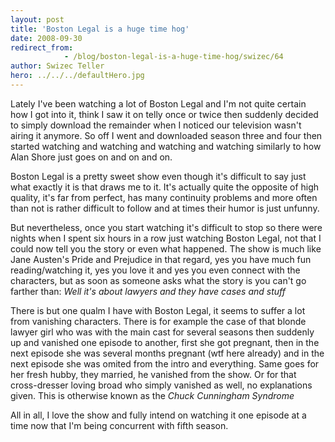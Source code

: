 ```yaml
---
layout: post
title: 'Boston Legal is a huge time hog'
date: 2008-09-30
redirect_from: 
            - /blog/boston-legal-is-a-huge-time-hog/swizec/64
author: Swizec Teller
hero: ../../../defaultHero.jpg
---
```

Lately I've been watching a lot of Boston Legal and I'm not quite certain how I got into it, think I saw it on telly once or twice then suddenly decided to simply download the remainder when I noticed our television wasn't airing it anymore. So off I went and downloaded season three and four then started watching and watching and watching and watching similarly to how Alan Shore just goes on and on and on.

Boston Legal is a pretty sweet show even though it's difficult to say just what exactly it is that draws me to it. It's actually quite the opposite of high quality, it's far from perfect, has many continuity problems and more often than not is rather difficult to follow and at times their humor is just unfunny.

But nevertheless, once you start watching it's difficult to stop so there were nights when I spent six hours in a row just watching Boston Legal, not that I could now tell you the story or even what happened. The show is much like Jane Austen's Pride and Prejudice in that regard, yes you have much fun reading/watching it, yes you love it and yes you even connect with the characters, but as soon as someone asks what the story is you can't go farther than: _Well it's about lawyers and they have cases and stuff_

There is but one qualm I have with Boston Legal, it seems to suffer a lot from vanishing characters. There is for example the case of that blonde lawyer girl who was with the main cast for several seasons then suddenly up and vanished one episode to another, first she got pregnant, then in the next episode she was several months pregnant (wtf here already) and in the next episode she was omited from the intro and everything. Same goes for her fresh hubby, they married, he vanished from the show. Or for that cross-dresser loving broad who simply vanished as well, no explanations given. This is otherwise known as the _Chuck Cunningham Syndrome_

All in all, I love the show and fully intend on watching it one episode at a time now that I'm being concurrent with fifth season.
